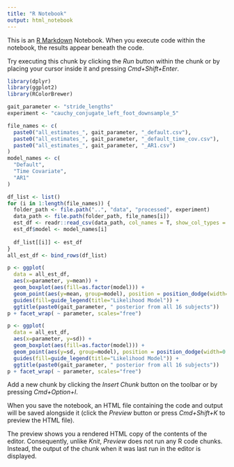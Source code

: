 ---
title: "R Notebook"
output: html_notebook
---

This is an [R Markdown](http://rmarkdown.rstudio.com) Notebook. When you execute code within the notebook, the results appear beneath the code. 

Try executing this chunk by clicking the *Run* button within the chunk or by placing your cursor inside it and pressing *Cmd+Shift+Enter*. 

```{r}
library(dplyr)
library(ggplot2)
library(RColorBrewer)

gait_parameter <- "stride_lengths"
experiment <- "cauchy_conjugate_left_foot_downsample_5"

file_names <- c(
  paste0("all_estimates_", gait_parameter, "_default.csv"),
  paste0("all_estimates_", gait_parameter, "_default_time_cov.csv"),
  paste0("all_estimates_", gait_parameter, "_AR1.csv")
)
model_names <- c(
  "Default",
  "Time Covariate",
  "AR1"
)

df_list <- list()
for (i in 1:length(file_names)) {
  folder_path <- file.path("..", "data", "processed", experiment)
  data_path <- file.path(folder_path, file_names[i])
  est_df <- readr::read_csv(data_path, col_names = T, show_col_types = FALSE)
  est_df$model <- model_names[i]
  
  df_list[[i]] <- est_df 
}
all_est_df <- bind_rows(df_list)

p <- ggplot(
  data = all_est_df, 
  aes(x=parameter, y=mean)) + 
  geom_boxplot(aes(fill=as.factor(model))) + 
  geom_point(aes(y=mean, group=model), position = position_dodge(width=0.75)) + 
  guides(fill=guide_legend(title="Likelihood Model")) + 
  ggtitle(paste0(gait_parameter, " posterior from all 16 subjects"))
p + facet_wrap( ~ parameter, scales="free")

p <- ggplot(
  data = all_est_df, 
  aes(x=parameter, y=sd)) + 
  geom_boxplot(aes(fill=as.factor(model))) + 
  geom_point(aes(y=sd, group=model), position = position_dodge(width=0.75)) + 
  guides(fill=guide_legend(title="Likelihood Model")) + 
  ggtitle(paste0(gait_parameter, " posterior from all 16 subjects"))
p + facet_wrap( ~ parameter, scales="free")
```

Add a new chunk by clicking the *Insert Chunk* button on the toolbar or by pressing *Cmd+Option+I*.

When you save the notebook, an HTML file containing the code and output will be saved alongside it (click the *Preview* button or press *Cmd+Shift+K* to preview the HTML file). 

The preview shows you a rendered HTML copy of the contents of the editor. Consequently, unlike *Knit*, *Preview* does not run any R code chunks. Instead, the output of the chunk when it was last run in the editor is displayed.

